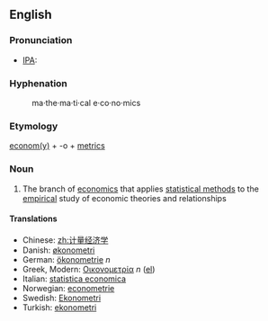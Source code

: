 ==English==

=== Pronunciation ===
*[[IPA]]: 

===Hyphenation===
:ma&middot;the&middot;ma&middot;ti&middot;cal e&middot;co&middot;no&middot;mics
===Etymology===

[[economy|econom(y)]] + -o + [[-metry|metrics]]
=== Noun ===

#The branch of [[economics]] that applies [[statistics|statistical methods]] to the [[empirical]] study of economic theories and relationships
==== Translations ====

*Chinese: [[zh:计量经济学]]
*Danish: [[økonometri]]
*German: [[ökonometrie]] ''n''
*Greek, Modern: [[Οικονομετρία]] ''n'' ([[:el:Οικονομετρία|el]])
*Italian: [[statistica economica]]
*Norwegian: [[econometrie]]
*Swedish: [[Ekonometri]]
*Turkish: [[ekonometri]]

{{Wikipedia}}
